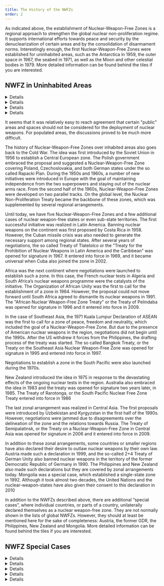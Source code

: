 ---
title: The History of the NWFZs
order: 2
---

As indicated above, the establishment of Nuclear-Weapon-Free Zones is a regional approach to strengthen the global nuclear non-proliferation regime. It supports international efforts towards peace and security by the denuclearization of certain areas and by the consolidation of disarmament norms. Interestingly enough, the first Nuclear-Weapon-Free Zones were established for uninhabited areas, such as the Antarctica in 1959, the outer space in 1967, the seabed in 1971, as well as the Moon and other celestial bodies in 1979. More detailed information can be found behind the tiles if you are interested.

## NWFZ in Uninhabited Areas

<DetailsGroup>

<Details summary="Antarctic Treaty">

- Opened for signature: 1959
- Entry into force: 1961
- Article I: 1. Antarctica shall be used for peaceful purposes only. There shall be prohibited, inter alia, any measures of a military nature, such as the establishment of military bases and fortifications, the carrying out of military maneuvers, as well as the testing of any type of weapons.
- Article V: 1. Any nuclear explosions in Antarctica and the disposal there of radioactive waste material shall be prohibited

</Details>

<Details summary="Treaty on Principles Governing the Activities of States in the Exploration and Use of Outer Space, including the Moon and Other Celestial Bodies">

- Opened for signature and entry into force: 1967
- Article IV: States Parties to the Treaty undertake not to place in orbit around the earth any objects carrying nuclear weapons or any other kinds of weapons of mass destruction, install such weapons on celestial bodies, or station such weapons in outer space in any other manner.

</Details>
<Details summary="Agreement Governing the Activities of States on the Moon and Other Celestial Bodies">

- Opened for signature: 1979
- Entry into force: 1984
- Article III: 3. States Parties shall not place in orbit around or other trajectory to or around the moon objects carrying nuclear weapons or any other kind of weapons of mass destruction or place or use such weapons on or in the moon.

</Details>
<Details summary="Treaty on the Prohibition of the Emplacement of Nuclear Weapons and Other Weapons of Mass Destruction on the Sea-Bed and the Ocean Floor and in the Subsoil Thereof">

- Opened for signature: 1971
- Entry into force: 1972
- Article I: 1. The States Parties to this Treaty undertake not to emplant or emplace on the sea-bed and the ocean floor and in the subsoil thereof beyond the outer limit of a sea-bed zone, as defined in article II, any nuclear weapons or any other types of weapons of mass destruction as well as structures, launching installations or any other facilities specifically designed for storing, testing or using such weapons.

</Details>
</DetailsGroup>

It seems that it was relatively easy to reach agreement that certain "public" areas and spaces should not be considered for the deployment of nuclear weapons. For populated areas, the discussions proved to be much more difficult.

<LectureVideo>

The history of Nuclear-Weapon-Free Zones over inhabited areas also goes back to the Cold War. The idea was first introduced by the Soviet Union in 1956 to establish a Central European zone. The Polish government embraced the proposal and suggested a Nuclear-Weapon-Free Zone covering Poland, Czechoslovakia, and both German states under the so called Rapacki Plan. During the 1950s and 1960s, a number of new initiatives were introduced in Europe with the goal of maintaining independence from the two superpowers and staying out of the nuclear arms race. From the second half of the 1960s, Nuclear-Weapon-Free Zones were developed on two parallel tracks. On the global level, the Nuclear Non-Proliferation Treaty became the backbone of these zones, which was supplemented by several regional arrangements.

Until today, we have five Nuclear-Weapon-Free Zones and a few additional cases of nuclear weapon-free states or even sub-state territories. The first successful initiative was realized in Latin America. Banning nuclear weapons on the continent was first proposed by Costa Rica in 1958. However, the Cuban missile crisis was also needed to generate the necessary support among regional states. After several years of negotiations, the so called Treaty of Tlatelolco or the "Treaty for the Prohibition of Nuclear Weapons in Latin America and the Caribbean" was opened for signature in 1967. It entered into force in 1969, and it became universal when Cuba also joined the zone in 2002.

Africa was the next continent where negotiations were launched to establish such a zone. In this case, the French nuclear tests in Algeria and South Africa’s nuclear weapons programme were the catalysts of the initiative. The Organization of African Unity was the first to call for the establishment of a zone in 1964. However, the proposal could not move forward until South Africa agreed to dismantle its nuclear weapons in 1991. The "African Nuclear Weapon-Free Zone Treaty" or the Treaty of Pelindaba was opened for signature in 1996 and it entered into force in 2009.

In the case of Southeast Asia, the 1971 Kuala Lumpur Declaration of ASEAN was the first to call for a zone of peace, freedom and neutrality, which included the goal of a Nuclear-Weapon-Free Zone. But due to the presence of American nuclear weapons in the region, negotiations did not begin until the 1990s. After the US withdrew it forces from the Philippines, the drafting process of the treaty was started. The so called Bangkok Treaty, or the Treaty on the Southeast Asia Nuclear Weapon-Free Zone was opened for signature in 1995 and entered into force in 1997.

Negotiations to establish a zone in the South Pacific were also launched during the 1970s.

New Zealand introduced the idea in 1975 in response to the devastating effects of the ongoing nuclear tests in the region. Australia also embraced the idea in 1983 and the treaty was opened for signature two years later, in 1985. The Treaty of Rarotonga, or the South Pacific Nuclear Free Zone Treaty entered into force in 1986

The last zonal arrangement was realized in Central Asia. The first proposals were introduced by Uzbekistan and Kyrgyzstan in the first half of the 1990s. However, negotiations were jammed due to disagreements over the delineation of the zone and the relations towards Russia. The Treaty of Semipalatinsk, or the Treaty on a Nuclear-Weapon-Free Zone in Central Asia was opened for signature in 2006 and it entered into force in 2009.

In addition to these zonal arrangements, some countries or smaller regions have also declared their desire to outlaw nuclear weapons by their own law. Austria made such a declaration in 1999, and the so-called 2+4 Treaty of German Unity also banned nuclear weapons in the territory of the former Democratic Republic of Germany in 1990. The Philippines and New Zealand also made such declarations but they are covered by zonal arrangements today. Mongolia was a special case, which established a single-state zone in 1992. Although it took almost two decades, the United Nations and the nuclear-weapon-states have also given their consent to this declaration in 2010

</LectureVideo>

In addition to the NWFZs described above, there are additional “special cases”, where individual countries, or parts of a country, unilaterally declared themselves as a nuclear weapon-free zone. They are not normally shown in the lists of global NWFZs. However, they should at least be mentioned here for the sake of completeness: Austria, the former GDR, the Philippines, New Zealand and Mongolia. More detailed information can be found behind the tiles if you are interested.

## NWFZ Special Cases

<DetailsGroup>

<Details summary="Austria">

- Declaration: 1999
- Federal Constitutional Act for a Nonnuclear Austria: § 1. Nuclear weapons must not be manufactured, stored, transported, tested or used in Austria. Facilities for stationing nuclear weapons must not be set up.

</Details>

<Details summary="Former German Democratic Republic">

- Declaration: 1990
- Treaty on the Final Settlement with Respect to Germany: Article V: 3. Following the completion of the withdrawal of the Soviet armed forces from the territory of the present German Democratic Republic and of Berlin, units of German armed forces assigned to military alliance structures in the same way as those in the rest of German territory may also be stationed in that part of Germany, but without nuclear weapon carriers. [...] Foreign armed forces and nuclear weapons or their carriers will not be stationed in that part of Germany or deployed there.

</Details>

<Details summary="The Philippines">

- Declaration: 1987
- The 1987 Constitution of the Republic of the Philippines: Section 8. The Philippines, consistent with the national interest, adopts and pursues a policy of freedom from nuclear weapons in its territory.

</Details>

<Details summary="New Zealand">

- Declaration: 1987
- New Zealand Nuclear Free Zone, Disarmament, and Arms Control Act 1987: An Act to establish in New Zealand a Nuclear Free Zone, to promote and encourage an active and effective contribution by New Zealand to the essential process of disarmament and international arms control.

</Details>

<Details summary="Mongolia">

- Declaration: 1992
- Law of Mongolia on its nuclear-weapon-free status: The purpose of the present Law is to regulate relations pertaining to the preservation of the territory of Mongolia in its entirety, including its air space, land, waters and the sub-soil free from nuclear weapons, which constitutes an important factor for ensuring Mongolia's security.

</Details>

</DetailsGroup>
